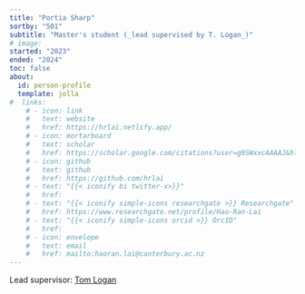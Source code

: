 ```yaml
---
title: "Portia Sharp"
sortby: "501"
subtitle: "Master's student (_lead supervised by T. Logan_)"
# image: 
started: "2023"
ended: "2024"
toc: false
about:
  id: person-profile
  template: jolla
#  links:
    # - icon: link
    #   text: website
    #   href: https://hrlai.netlify.app/
    # - icon: mortarboard
    #   text: scholar
    #   href: https://scholar.google.com/citations?user=g9SWxxcAAAAJ&hl=en&oi=ao
    # - icon: github
    #   text: github
    #   href: https://github.com/hrlai
    # - text: "{{< iconify bi twitter-x>}}"
    #   href:
    # - text: "{{< iconify simple-icons researchgate >}} Researchgate"
    #   href: https://www.researchgate.net/profile/Hao-Ran-Lai
    # - text: "{{< iconify simple-icons orcid >}} OrcID"
    #   href:
    # - icon: envelope
    #   text: email
    #   href: mailto:haoran.lai@canterbury.ac.nz 
---
```


Lead supervisor: [Tom Logan](https://profiles.canterbury.ac.nz/Tom-Logan)
